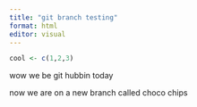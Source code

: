 ```yaml
---
title: "git branch testing"
format: html
editor: visual
---
```


```r
cool <- c(1,2,3)
```

wow we be git hubbin today

now we are on a new branch called choco chips
